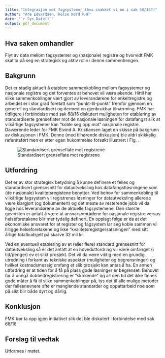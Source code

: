 ```yaml
---
title: "Integrasjon mot fagsystemer (hva snakket vi om i sak 68/16?)"
author: "Are Edvardsen, Helse Nord RHF"
date: '`r Sys.Date()`'
output: pdf_document
---
```


## Hva saken omhandler
Flyt av data mellom fagsystemer og (nasjonale) registre og hvorvidt FMK skal ta på seg en strategisk og aktiv rolle i denne sammenhengen.

## Bakgrunn
Det er stadig aktuelt å etablere sammenkobling mellom fagsystemer og nasjonale registre og det forventes at behovet vil være økende. Hittil har slike sammenkoblinger vært gjort av leverandørene for enkeltregistre og arbeidet er i stor grad foretatt som "punkt-til-punkt" fremfor gjennom en generell og standardisert og dermed en gjenbrukbar tilnærming. FMK har tidligere i forbindelse med sak 68/16 diskutert muligheten for etablering av standardiserte
grenseflater mot de nasjonale løsningen for datafangst slik at vilkårlige fagsystemer kan "koble seg opp mot" nasjonale registre. Daværende leder for FMK Eivind A. Kristiansen laget en skisse på bakgrunn av diskusjonen i FMK. Denne (med tilhørende diskusjon) ble aldri skikkelig referatsført men er etter egen hukommelse forsøkt illustrert i Fig. \ref{api}.

![Standardisert grenseflate mot registrene\label{api}](api.png)

## Utfordring
Det er av stor strategisk betydning å kunne definere et felles og standardisert grensesnitt for datautveksling hos datafangstløsningene som (de nasjonale) kvalitetsregistene benytter. Ved behov for sammenkobling til vilkårlige fagsystem vil registrenes løsninger for datautveksling allerede være klargjort (og dokumentert) og det meste av resterende jobb vil da ligge hos leverandørene av de aktuelle fagsystemene. Den største gevinsten er antatt å være at ansvarsområdene for nasjonale registre versus helseforetakene blir mer tydelig definert. En opplagt følge er da at det økonomiske ansvaret for at register og fagsystem lar seg koble sammen vil tilligge helseforetakene og ikke "kvalitetsregistgersatsningen" med sitt årlige totalbudsjett på skarve 32 mil kr.

Ved en eventuell etablering av et (eller flere) standard grensesnitt for datautveksling så er det antatt at en hovedutfordring vil være omfanget (i tid/penger) ev et slikt prosjekt. Det vil da være viktig med en grundig utredning i forkant av tekniske aspekter (muligheter og begrensninger) og hvilket kostnadsmessig omfang et slik prosjekt kan antas å ha. En annen utfordring er at tiden for å få på plass gode løsninger er begrenset. Behovet for å unngå dobbeltregistrering er "skrikende" og all den tid det ikke finnes gode måter å få til slike sammenkoblinger på, tys det til alle mulige metoder der fellesnevnere ofte er manglende standarder og oppattarbeid noe som på sikt blir både dyrt og dårlig.


## Konklusjon
FMK bør ta opp igjen initiativet slik det ble diskutert i forbindelse med sak 68/16.

## Forslag til vedtak
Utformes i møtet.
